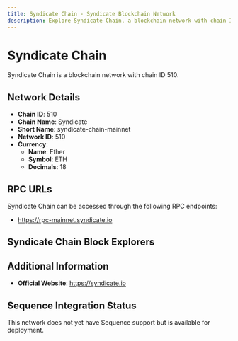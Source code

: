 ```yaml
--- 
title: Syndicate Chain - Syndicate Blockchain Network
description: Explore Syndicate Chain, a blockchain network with chain ID 510. Learn about its native currency, Ether, and how to interact with the network.
---
```


# Syndicate Chain

Syndicate Chain is a blockchain network with chain ID 510.

## Network Details

- **Chain ID**: 510
- **Chain Name**: Syndicate
- **Short Name**: syndicate-chain-mainnet
- **Network ID**: 510
- **Currency**: 
  - **Name**: Ether
  - **Symbol**: ETH
  - **Decimals**: 18

## RPC URLs

Syndicate Chain can be accessed through the following RPC endpoints:

- https://rpc-mainnet.syndicate.io

## Syndicate Chain Block Explorers



## Additional Information

- **Official Website**: https://syndicate.io

## Sequence Integration Status

This network does not yet have Sequence support but is available for deployment.
